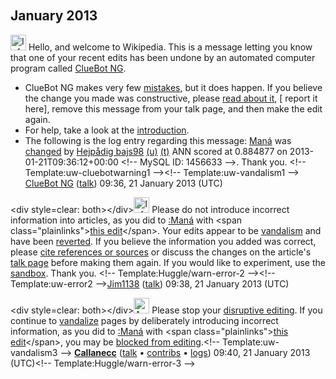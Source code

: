 <article id="38287313" title=User talk:Hejpådig bajs98>
	<talkpage id="38287313" title="User talk:Hejpådig bajs98">


== January 2013 ==
[[Image:Information.svg|left|25px|alt=|link=]] Hello, and welcome to Wikipedia. This is a message letting you know that one of your recent edits has been undone by an automated computer program called [[User:ClueBot NG|ClueBot NG]].
{{clear}}
* ClueBot NG makes very few [[User:ClueBot NG#Information About False Positives|mistakes]], but it does happen. If you believe the change you made was constructive, please [[User:ClueBot NG#Information About False Positives|read about it]], [{{User:ClueBot NG/Warnings/FPReport|1456633}} report it here], remove this message from your talk page, and then make the edit again.
* For help, take a look at the [[Wikipedia:Introduction|introduction]].
* The following is the log entry regarding this message: [[Maná]] was [http://en.wikipedia.org/w/index.php?title=Man%C3%A1&amp;diff=534138720&amp;oldid=533812866 changed] by [[Special:Contributions/Hejpådig bajs98|Hejpådig bajs98]] [[User:Hejpådig bajs98|(u)]] [[User talk:Hejpådig bajs98|(t)]] ANN scored at 0.884877 on 2013-01-21T09:36:12+00:00 &lt;!-- MySQL ID: 1456633 --&gt;. Thank you. &lt;!-- Template:uw-cluebotwarning1 --&gt;&lt;!-- Template:uw-vandalism1 --&gt; [[User:ClueBot NG|ClueBot NG]] ([[User talk:ClueBot NG|talk]]) 09:36, 21 January 2013 (UTC)

&lt;div style=clear: both&gt;&lt;/div&gt;[[Image:Information.svg|25px|alt=|link=]] Please do not introduce incorrect information into articles, as you did to [[:Maná]] with &lt;span class=&quot;plainlinks&quot;&gt;[http://en.wikipedia.org/wiki/Man%c3%a1?diff=534138835 this edit]&lt;/span&gt;.  Your edits appear to be [[Wikipedia:Vandalism|vandalism]] and have been [[Help:Reverting|reverted]].  If you believe the information you added was correct, please [[Wikipedia:Citing sources|cite references or sources]] or discuss the changes on the article's [[Wikipedia:Talk page guidelines|talk page]] before making them again.  If you would like to experiment, use the [[Wikipedia:Sandbox|sandbox]]. Thank you. &lt;!-- Template:Huggle/warn-error-2 --&gt;&lt;!-- Template:uw-error2 --&gt;[[User:Jim1138|Jim1138]] ([[User talk:Jim1138|talk]]) 09:38, 21 January 2013 (UTC)

&lt;div style=clear: both&gt;&lt;/div&gt;[[File:Ambox warning pn.svg|25px|alt=|link=]] Please stop your [[Wikipedia:Disruptive editing|disruptive editing]]. If you continue to [[Wikipedia:Vandalism|vandalize]] pages by deliberately introducing incorrect information, as you did to [[:Maná]] with &lt;span class=&quot;plainlinks&quot;&gt;[http://en.wikipedia.org/wiki/Man%c3%a1?diff=534138997 this edit]&lt;/span&gt;, you may be [[Wikipedia:Blocking policy|blocked from editing]].&lt;!-- Template:uw-vandalism3 --&gt; '''[[User:Callanecc|Callanecc]]''' ([[User talk:Callanecc|talk]] • [[Special:Contributions/Callanecc|contribs]] • [[Special:Log/Callanecc|logs]]) 09:40, 21 January 2013 (UTC)&lt;!-- Template:Huggle/warn-error-3 --&gt;
	</talkpage>
</article>